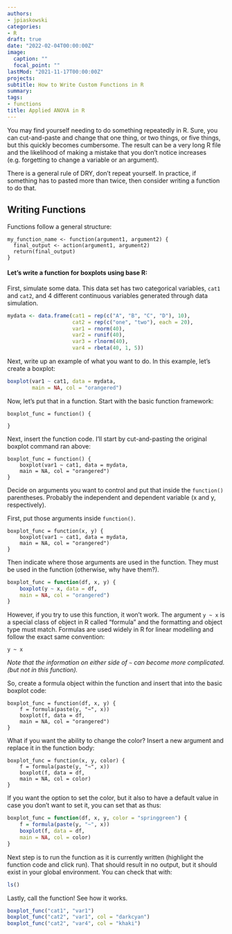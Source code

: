 ```yaml
---
authors:
- jpiaskowski
categories: 
- R
draft: true
date: "2022-02-04T00:00:00Z"
image:
  caption: ""
  focal_point: ""
lastMod: "2021-11-17T00:00:00Z"
projects: 
subtitle: How to Write Custom Functions in R
summary: 
tags: 
- functions
title: Applied ANOVA in R
---
```



You may find yourself needing to do something repeatedly in R. Sure, you can cut-and-paste and change that one thing, or two things, or five things, but this quickly becomes cumbersome. The result can be a very long R file and the likelihood of making a mistake that you don't notice increases (e.g. forgetting to change a variable or an argument). 

There is a general rule of DRY, don't repeat yourself. In practice, if something has to pasted more than twice, then consider writing a function to do that.

## Writing Functions

Functions follow a general structure:

```
my_function_name <- function(argument1, argument2) {
  final_output <- action(argument1, argument2)
  return(final_output)
}
```



#### Let's write a function for boxplots using base R:

First, simulate some data. This data set has two categorical variables, `cat1` and `cat2`, and 4 different continuous variables generated through data simulation.
```r
mydata <- data.frame(cat1 = rep(c("A", "B", "C", "D"), 10),
                     cat2 = rep(c("one", "two"), each = 20),
                     var1 = rnorm(40),
                     var2 = runif(40), 
                     var3 = rlnorm(40),
                     var4 = rbeta(40, 1, 5))
```

Next, write up an example of what you want to do. In this example, let's create a boxplot:
```r
boxplot(var1 ~ cat1, data = mydata,
        main = NA, col = "orangered")
```

Now, let's put that in a function. Start with the basic function framework:
```
boxplot_func = function() {

}

```

Next, insert the function code. I'll start by cut-and-pasting the original boxplot command ran above: 
```
boxplot_func = function() {
    boxplot(var1 ~ cat1, data = mydata,
    main = NA, col = "orangered")
}
```

Decide on arguments you want to control and put that inside the `function()` parentheses. Probably the independent and dependent variable (x and y, respectively).  

First, put those arguments inside `function()`. 
```
boxplot_func = function(x, y) {
    boxplot(var1 ~ cat1, data = mydata,
    main = NA, col = "orangered")
}
```

Then indicate where those arguments are used in the function. They must be used in the function (otherwise, why have them?). 

```r
boxplot_func = function(df, x, y) {
    boxplot(y ~ x, data = df,
    main = NA, col = "orangered")
}
```

However, if you try to use this function, it won't work. The argument `y ~ x` is a special class of object in R called "formula" and the formatting and object type must match. Formulas are used widely in R for linear modelling and follow the exact same convention:

```
y ~ x  
```
*Note that the information on either side of `~` can become more complicated. (but not in this function).*

So, create a formula object within the function and insert that into the basic boxplot code: 

```
boxplot_func = function(df, x, y) {
    f = formula(paste(y, "~", x))
    boxplot(f, data = df,
    main = NA, col = "orangered")
}
```

What if you want the ability to change the color? Insert a new argument and replace it in the function body:
```
boxplot_func = function(x, y, color) {
    f = formula(paste(y, "~", x))
    boxplot(f, data = df,
    main = NA, col = color)
}
```

If you want the option to set the color, but it also to have a default value in case you don't want to set it, you can set that as thus:
```r
boxplot_func = function(df, x, y, color = "springgreen") {
    f = formula(paste(y, "~", x))
    boxplot(f, data = df,
    main = NA, col = color)
}
```

Next step is to run the function as it is currently written (highlight the function code and click run). That should result in no output, but it should exist in your global environment. You can check that with: 
```r
ls()
```

Lastly, call the function! See how it works. 

```r
boxplot_func("cat1", "var1")
boxplot_func("cat2", "var1", col = "darkcyan")
boxplot_func("cat2", "var4", col = "khaki")
```





